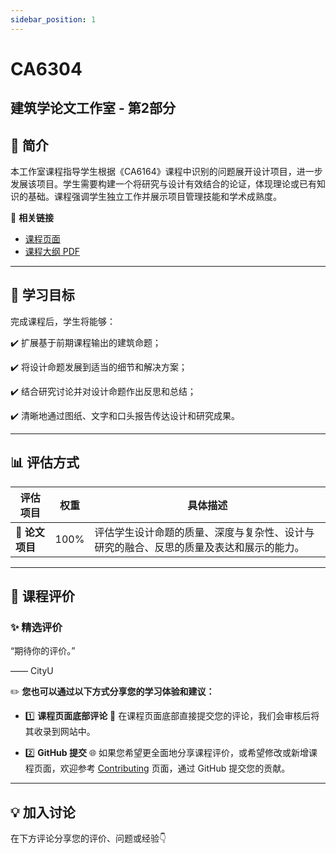 ```yaml
---
sidebar_position: 1
---
```


# CA6304
## 建筑学论文工作室 - 第2部分

## **📘 简介**
本工作室课程指导学生根据《CA6164》课程中识别的问题展开设计项目，进一步发展该项目。学生需要构建一个将研究与设计有效结合的论证，体现理论或已有知识的基础。课程强调学生独立工作并展示项目管理技能和学术成熟度。

🔗 **相关链接**
- [课程页面](https://www.cityu.edu.hk/catalogue/pg/202526/course/CA6304.htm)
- [课程大纲 PDF](https://www.cityu.edu.hk/catalogue/pg/202526/course/CA6304.pdf)

---

## **🎯 学习目标**

完成课程后，学生将能够：

✔️ 扩展基于前期课程输出的建筑命题；

✔️ 将设计命题发展到适当的细节和解决方案；

✔️ 结合研究讨论并对设计命题作出反思和总结；

✔️ 清晰地通过图纸、文字和口头报告传达设计和研究成果。

---

## **📊 评估方式**

| **评估项目**          | **权重** | **具体描述**                                                                                       |
|----------------------|---------|---------------------------------------------------------------------------------------------------|
| **📝 论文项目**       | 100%    | 评估学生设计命题的质量、深度与复杂性、设计与研究的融合、反思的质量及表达和展示的能力。                |

---

## **💬 课程评价**

### ✨ **精选评价**
<div className={commentStyles.commentBox}>
    <p className={commentStyles.commentText}>
        “期待你的评价。”
    </p>
    <p className={commentStyles.commentAuthor}>—— CityU</p>
</div>

✏️ **您也可以通过以下方式分享您的学习体验和建议：**

- 1️⃣ **课程页面底部评论**
💬 在课程页面底部直接提交您的评论，我们会审核后将其收录到网站中。

- 2️⃣ **GitHub 提交**
🌐 如果您希望更全面地分享课程评价，或希望修改或新增课程页面，欢迎参考 [Contributing](/contributing) 页面，通过 GitHub 提交您的贡献。

---

## **💡 加入讨论**

在下方评论分享您的评价、问题或经验👇
<Utterances />